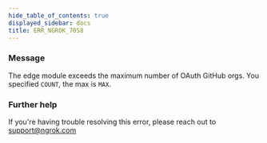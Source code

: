 ```yaml
---
hide_table_of_contents: true
displayed_sidebar: docs
title: ERR_NGROK_7058
---
```


### Message

The edge module exceeds the maximum number of OAuth GitHub orgs. You specified `COUNT`, the max is `MAX`.

### Further help

If you're having trouble resolving this error, please reach out to [support@ngrok.com](mailto:support@ngrok.com?subject=Help%20with%20ERR_NGROK_7058)
